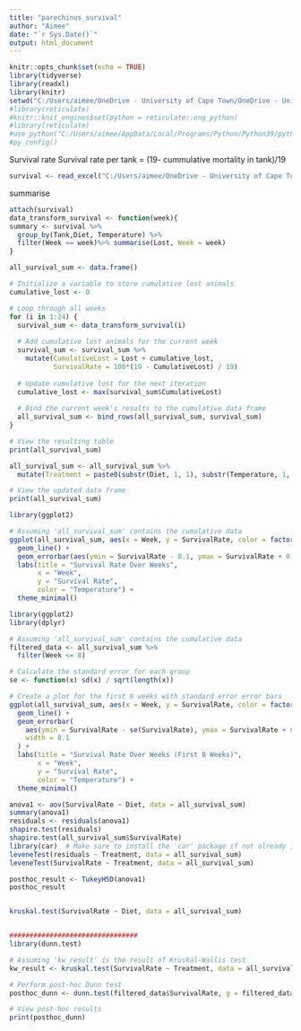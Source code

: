 ```yaml
---
title: "parechinus_survival"
author: "Aimee"
date: "`r Sys.Date()`"
output: html_document
---
```


```r
knitr::opts_chunk$set(echo = TRUE)
library(tidyverse)
library(readxl)
library(knitr)  
setwd("C:/Users/aimee/OneDrive - University of Cape Town/OneDrive - University of Cape Town/msc_thesis/parechinus/data")
#library(reticulate)  
#knitr::knit_engines$set(python = reticulate::eng_python)  
#library(reticulate)
#use_python("C:/Users/aimee/AppData/Local/Programs/Python/Python39/python.exe")
#py_config()
```

Survival rate
Survival rate per tank = (19- cummulative mortality in tank)/19

```r
survival <- read_excel("C:/Users/aimee/OneDrive - University of Cape Town/OneDrive - University of Cape Town/msc_thesis/parechinus/data/survival.xlsx")

```


summarise
```r
attach(survival)
data_transform_survival <- function(week){
summary <- survival %>% 
  group_by(Tank,Diet, Temperature) %>% 
  filter(Week == week)%>% summarise(Lost, Week = week)
}

all_survival_sum <- data.frame()

# Initialize a variable to store cumulative lost animals
cumulative_lost <- 0

# Loop through all weeks
for (i in 1:24) {          
  survival_sum <- data_transform_survival(i)
  
  # Add cumulative lost animals for the current week
  survival_sum <- survival_sum %>%
    mutate(CumulativeLost = Lost + cumulative_lost,
           SurvivalRate = 100*(19 - CumulativeLost) / 19)
  
  # Update cumulative lost for the next iteration
  cumulative_lost <- max(survival_sum$CumulativeLost)
  
  # Bind the current week's results to the cumulative data frame
  all_survival_sum <- bind_rows(all_survival_sum, survival_sum)
}

# View the resulting table
print(all_survival_sum)

all_survival_sum <- all_survival_sum %>%
  mutate(Treatment = paste0(substr(Diet, 1, 1), substr(Temperature, 1, 1)))

# View the updated data frame
print(all_survival_sum)
```
```r
library(ggplot2)

# Assuming 'all_survival_sum' contains the cumulative data
ggplot(all_survival_sum, aes(x = Week, y = SurvivalRate, color = factor(Treatment))) +
  geom_line() +
  geom_errorbar(aes(ymin = SurvivalRate - 0.1, ymax = SurvivalRate + 0.1), width = 0.1) +  # Adjust the width and error values as needed
  labs(title = "Survival Rate Over Weeks",
       x = "Week",
       y = "Survival Rate",
       color = "Temperature") +
  theme_minimal()

```

```r
library(ggplot2)
library(dplyr)

# Assuming 'all_survival_sum' contains the cumulative data
filtered_data <- all_survival_sum %>%
  filter(Week <= 8)

# Calculate the standard error for each group
se <- function(x) sd(x) / sqrt(length(x))

# Create a plot for the first 8 weeks with standard error error bars
ggplot(all_survival_sum, aes(x = Week, y = SurvivalRate, color = factor(Diet))) +
  geom_line() +
  geom_errorbar(
    aes(ymin = SurvivalRate - se(SurvivalRate), ymax = SurvivalRate + se(SurvivalRate)),
    width = 0.1
  ) +
  labs(title = "Survival Rate Over Weeks (First 8 Weeks)",
       x = "Week",
       y = "Survival Rate",
       color = "Temperature") +
  theme_minimal()

```


```r
anova1 <- aov(SurvivalRate ~ Diet, data = all_survival_sum)
summary(anova1)
residuals <- residuals(anova1)
shapiro.test(residuals)
shapiro.test(all_survival_sum$SurvivalRate)
library(car)  # Make sure to install the 'car' package if not already installed
leveneTest(residuals ~ Treatment, data = all_survival_sum)
leveneTest(SurvivalRate ~ Treatment, data = all_survival_sum)

posthoc_result <- TukeyHSD(anova1)
posthoc_result


kruskal.test(SurvivalRate ~ Diet, data = all_survival_sum)


################################
library(dunn.test)

# Assuming 'kw_result' is the result of Kruskal-Wallis test
kw_result <- kruskal.test(SurvivalRate ~ Treatment, data = all_survival_sum)

# Perform post-hoc Dunn test
posthoc_dunn <- dunn.test(filtered_data$SurvivalRate, g = filtered_data$Treatment, method = "bonferroni")

# View post-hoc results
print(posthoc_dunn)
```

